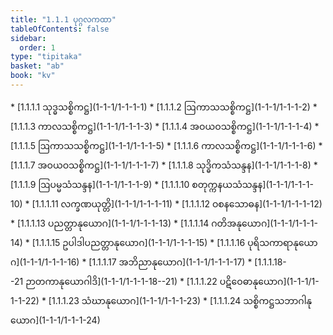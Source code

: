 ```yaml
---
title: "1.1.1 ပုဂ္ဂလကထာ"
tableOfContents: false
sidebar:
  order: 1
type: "tipitaka"
basket: "ab"
book: "kv"
---
```



<DynamicBreadcrumb />



<TableOfContents book="kv" section="1.1.1">
* [1.1.1.1 သုဒ္ဓသစ္စိကဋ္ဌ](1-1-1/1-1-1-1)
* [1.1.1.2 ဩကာသသစ္စိကဋ္ဌ](1-1-1/1-1-1-2)
* [1.1.1.3 ကာလသစ္စိကဋ္ဌ](1-1-1/1-1-1-3)
* [1.1.1.4 အဝယဝသစ္စိကဋ္ဌ](1-1-1/1-1-1-4)
* [1.1.1.5 ဩကာသသစ္စိကဋ္ဌ](1-1-1/1-1-1-5)
* [1.1.1.6 ကာလသစ္စိကဋ္ဌ](1-1-1/1-1-1-6)
* [1.1.1.7 အဝယဝသစ္စိကဋ္ဌ](1-1-1/1-1-1-7)
* [1.1.1.8 သုဒ္ဓိကသံသန္ဒန](1-1-1/1-1-1-8)
* [1.1.1.9 ဩပမ္မသံသန္ဒန](1-1-1/1-1-1-9)
* [1.1.1.10 စတုက္ကနယသံသန္ဒန](1-1-1/1-1-1-10)
* [1.1.1.11 လက္ခဏယုတ္တိ](1-1-1/1-1-1-11)
* [1.1.1.12 ဝစနသောဓန](1-1-1/1-1-1-12)
* [1.1.1.13 ပညတ္တာနုယောဂ](1-1-1/1-1-1-13)
* [1.1.1.14 ဂတိအနုယောဂ](1-1-1/1-1-1-14)
* [1.1.1.15 ဥပါဒါပညတ္တာနုယောဂ](1-1-1/1-1-1-15)
* [1.1.1.16 ပုရိသကာရာနုယောဂ](1-1-1/1-1-1-16)
* [1.1.1.17 အဘိညာနုယောဂ](1-1-1/1-1-1-17)
* [1.1.1.18--21 ဉာတကာနုယောဂါဒိ](1-1-1/1-1-1-18--21)
* [1.1.1.22 ပဋိဝေဓာနုယောဂ](1-1-1/1-1-1-22)
* [1.1.1.23 သံဃာနုယောဂ](1-1-1/1-1-1-23)
* [1.1.1.24 သစ္စိကဋ္ဌသဘာဂါနုယောဂ](1-1-1/1-1-1-24)
</TableOfContents>
